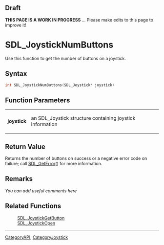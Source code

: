 == Draft ==

'''THIS PAGE IS A WORK IN PROGRESS''' ... Please make edits to this page to improve it!


= SDL_JoystickNumButtons =
Use this function to get the number of buttons on a joystick.


== Syntax ==
<syntaxhighlight lang='c++'>
int SDL_JoystickNumButtons(SDL_Joystick* joystick)
</syntaxhighlight>

== Function Parameters ==
{|
|'''joystick'''
|an SDL_Joystick structure containing joystick information
|}

== Return Value ==
Returns the number of buttons on success or a negative error code on failure; call [[SDL_GetError]]() for more information.

== Remarks ==
''You can add useful comments here''

== Related Functions ==
:[[SDL_JoystickGetButton]]
:[[SDL_JoystickOpen]]

----
[[CategoryAPI]], [[CategoryJoystick]]
